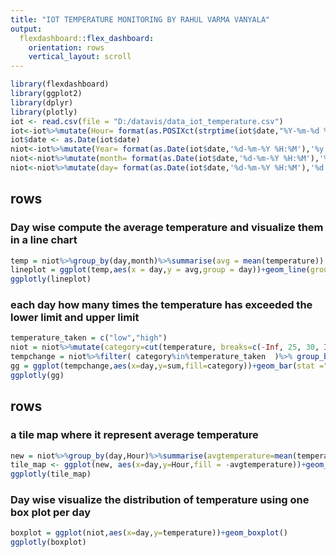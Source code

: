 ---
title: "IOT TEMPERATURE MONITORING BY RAHUL VARMA VANYALA"
output: 
  flexdashboard::flex_dashboard:
    orientation: rows
    vertical_layout: scroll
---

```{r setup, include=FALSE}
library(flexdashboard)
library(ggplot2)
library(dplyr)
library(plotly)
iot <- read.csv(file = "D:/datavis/data_iot_temperature.csv")
iot<-iot%>%mutate(Hour= format(as.POSIXct(strptime(iot$date,"%Y-%m-%d %H:%M")),"%H"))
iot$date <- as.Date(iot$date)
niot<-iot%>%mutate(Year= format(as.Date(iot$date,'%d-%m-%Y %H:%M'),'%y'))
niot<-niot%>%mutate(month= format(as.Date(iot$date,'%d-%m-%Y %H:%M'),'%m'))
niot<-niot%>%mutate(day= format(as.Date(iot$date,'%d-%m-%Y %H:%M'),'%d'))

```

rows 
-----------------------------------------------------------------------

### Day wise compute the average temperature and visualize them in a line chart

```{r}
temp = niot%>%group_by(day,month)%>%summarise(avg = mean(temperature))
lineplot = ggplot(temp,aes(x = day,y = avg,group = day))+geom_line(group = 1)
ggplotly(lineplot)

```



### each day how many times the temperature has exceeded the lower limit and upper limit

```{r}


temperature_taken = c("low","high")
niot = niot%>%mutate(category=cut(temperature, breaks=c(-Inf, 25, 30, Inf), labels=c("low","middle","high")))
tempchange = niot%>%filter( category%in%temperature_taken  )%>% group_by(day,category)%>%summarise(sum = n())
gg = ggplot(tempchange,aes(x=day,y=sum,fill=category))+geom_bar(stat ="identity") 
ggplotly(gg)
```

rows
--------------------------------------------------------------------------------
### a tile map where it represent average temperature

```{r}


new = niot%>%group_by(day,Hour)%>%summarise(avgtemperature=mean(temperature))
tile_map <- ggplot(new, aes(x=day,y=Hour,fill = -avgtemperature))+geom_raster()
ggplotly(tile_map)
```


### Day wise visualize the distribution of temperature using one box plot per day
```{r}

boxplot = ggplot(niot,aes(x=day,y=temperature))+geom_boxplot()
ggplotly(boxplot)
```